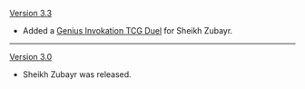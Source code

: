 {{Change History/Header}}
[[Version 3.3]]
* Added a [[Genius Invokation TCG/Stage/Sheikh Zubayr/Duel: Sheikh Zubayr|Genius Invokation TCG Duel]] for Sheikh Zubayr.
----
[[Version 3.0]]
* Sheikh Zubayr was released.